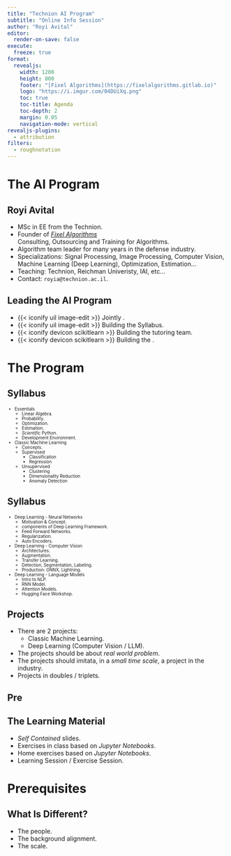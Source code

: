 ```yaml
---
title: "Technion AI Program"
subtitle: "Online Info Session"
author: "Royi Avital"
editor:
  render-on-save: false
execute:
  freeze: true
format: 
  revealjs:
    width: 1200
    height: 800
    footer: "[Fixel Algorithms](https://fixelalgorithms.gitlab.io)"
    logo: "https://i.imgur.com/04DUiXq.png"
    toc: true
    toc-title: Agenda
    toc-depth: 2
    margin: 0.05
    navigation-mode: vertical
revealjs-plugins:
  - attribution
filters:
  - roughnotation
---
```


# The AI Program

## Royi Avital

 - MSc in EE from the Technion.
 - Founder of [_Fixel Algorithms_](https://fixelalgorithms.gitlab.io/)  
   Consulting, Outsourcing and Training for Algorithms.
 - Algorithm team leader for many years in the defense industry.
 - Specializations: Signal Processing, Image Processing, Computer Vision, Machine Learning (Deep Learning), Optimization, Estimation...
 - Teaching: Technion, Reichman Univeristy, IAI, etc...
 - Contact: `royia@technion.ac.il`.

## Leading the AI Program

:::{.incremental}
 * {{< iconify uil image-edit >}} Jointly .
 * {{< iconify uil image-edit >}} Building the Syllabus.  
 * {{< iconify devicon scikitlearn >}} Building the tutoring team.
 * {{< iconify devicon scikitlearn >}} Building the .
:::

# The Program

## Syllabus {auto-animate=true}

:::{.incremental style="font-size: 70%;"}
 * Essentials
   * Linear Algebra.
   * Probability.
   * Optimization.
   * Estimation.
   * _Scientific_ Python.
   * Development Environment.
 * Classic Machine Learning
   * Concepts.
   * Supervised
     * Classification
     * Regression
   * Unsupervised
     * Clustering
     * Dimensionality Reduction
     * Anomaly Detection
:::

## Syllabus {.unlisted auto-animate=true}

:::{.incremental style="font-size: 70%;"}
 * Deep Learning - Neural Networks
   * Motivation & Concept.
   * components of Deep Learning Framework.
   * Feed Forward Networks.
   * Regularization.
   * Auto Encoders.
 * Deep Learning - Computer Vision
   * Architectures.
   * Augmentation.
   * Transfer Learning.
   * Detection, Segmentation, Labeling.
   * Production: ONNX, Lightning.
 * Deep Learning - Language Models
   * Intro to NLP.
   * RNN Model.
   * Attention Models.
   * Hugging Face Workshop.
:::

## Projects

 - There are 2 projects:
   - Classic Machine Learning.
   - Deep Learning (Computer Vision / LLM).
 - The projects should be about _real world problem_.
 - The projects should imitata, in a _small time scale_, a project in the industry.
 - Projects in doubles / triplets.

## Pre

## The Learning Material

 - _Self Contained_ slides.
 - Exercises in class based on _Jupyter Notebooks_.
 - Home exercises based on _Jupyter Notebooks_.
 - Learning Session / Exercise Session.

# Prerequisites

## What Is Different?

 - The people.
 - The background alignment.
 - The scale.



